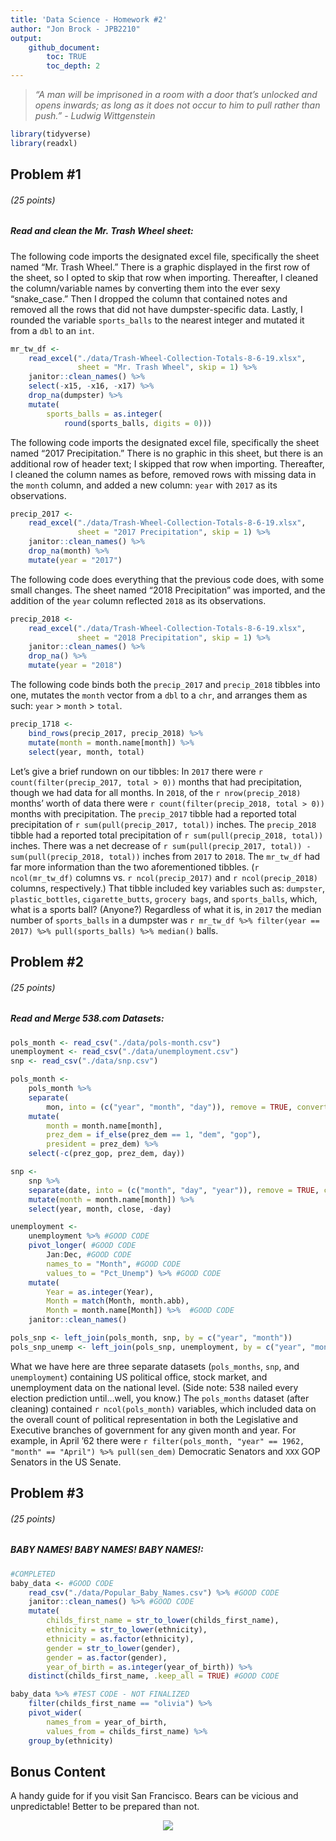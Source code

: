 ```yaml
---
title: 'Data Science - Homework #2'
author: "Jon Brock - JPB2210"
output: 
    github_document:
        toc: TRUE
        toc_depth: 2
---
```


> *"A man will be imprisoned in a room with a door that's unlocked and opens inwards; as long as it does not occur to him to pull rather than push." - Ludwig Wittgenstein*

```r
library(tidyverse)
library(readxl)
```

## Problem #1
###### (*25 points*)
##### *Read and clean the Mr. Trash Wheel sheet:*

The following code imports the designated excel file, specifically the sheet named "Mr. Trash Wheel." There is a graphic displayed in the first row of the sheet, so I opted to skip that row when importing. Thereafter, I cleaned the column/variable names by converting them into the ever sexy "snake_case." Then I dropped the column that contained notes and removed all the rows that did not have dumpster-specific data. Lastly, I rounded the variable `sports_balls` to the nearest integer and mutated it from a `dbl` to an `int`.

```r
mr_tw_df <-
    read_excel("./data/Trash-Wheel-Collection-Totals-8-6-19.xlsx", 
               sheet = "Mr. Trash Wheel", skip = 1) %>% 
    janitor::clean_names() %>% 
    select(-x15, -x16, -x17) %>% 
    drop_na(dumpster) %>% 
    mutate(
        sports_balls = as.integer(
            round(sports_balls, digits = 0)))
```

The following code imports the designated excel file, specifically the sheet named "2017 Precipitation." There is no graphic in this sheet, but there is an additional row of header text; I skipped that row when importing. Thereafter, I cleaned the column names as before, removed rows with missing data in the `month` column, and added a new column: `year` with `2017` as its observations.  

```r
precip_2017 <-
    read_excel("./data/Trash-Wheel-Collection-Totals-8-6-19.xlsx", 
               sheet = "2017 Precipitation", skip = 1) %>%
    janitor::clean_names() %>% 
    drop_na(month) %>% 
    mutate(year = "2017")
```

The following code does everything that the previous code does, with some small changes. The sheet named "2018 Precipitation" was imported, and the addition of the `year` column reflected `2018` as its observations.  

```r
precip_2018 <-
    read_excel("./data/Trash-Wheel-Collection-Totals-8-6-19.xlsx", 
               sheet = "2018 Precipitation", skip = 1) %>%
    janitor::clean_names() %>% 
    drop_na() %>% 
    mutate(year = "2018")
```

The following code binds both the `precip_2017` and `precip_2018` tibbles into one, mutates the `month` vector from a `dbl` to a `chr`, and arranges them as such: `year` > `month` > `total`.

```r
precip_1718 <-
    bind_rows(precip_2017, precip_2018) %>% 
    mutate(month = month.name[month]) %>% 
    select(year, month, total)
```

Let's give a brief rundown on our tibbles: In `2017` there were `r count(filter(precip_2017, total > 0))` months that had precipitation, though we had data for all months. In `2018`, of the `r nrow(precip_2018)` months' worth of data there were `r count(filter(precip_2018, total > 0))` months with precipitation. The `precip_2017` tibble had a reported total precipitation of `r sum(pull(precip_2017, total))` inches. The `precip_2018` tibble had a reported total precipitation of `r sum(pull(precip_2018, total))` inches. There was a net decrease of `r sum(pull(precip_2017, total)) - sum(pull(precip_2018, total))` inches from `2017` to `2018`. The `mr_tw_df` had far more information than the two aforementioned tibbles. (`r ncol(mr_tw_df)` columns vs. `r ncol(precip_2017)` and `r ncol(precip_2018)` columns, respectively.) That tibble included key variables such as: `dumpster`, `plastic_bottles`, `cigarette_butts`, `grocery bags`, and `sports_balls`, which, what is a sports ball? (Anyone?) Regardless of what it is, in `2017` the median number of `sports_balls` in a dumpster was `r mr_tw_df %>% filter(year == 2017) %>% pull(sports_balls) %>% median()` balls.

## Problem #2
###### (*25 points*)
##### *Read and Merge 538.com Datasets:*

```r
pols_month <- read_csv("./data/pols-month.csv")
unemployment <- read_csv("./data/unemployment.csv")
snp <- read_csv("./data/snp.csv")
```

```r
pols_month <- 
    pols_month %>% 
    separate(
        mon, into = (c("year", "month", "day")), remove = TRUE, convert = TRUE) %>%
    mutate(
        month = month.name[month],
        prez_dem = if_else(prez_dem == 1, "dem", "gop"),
        president = prez_dem) %>%
    select(-c(prez_gop, prez_dem, day))
```

```r
snp <-
    snp %>%
    separate(date, into = (c("month", "day", "year")), remove = TRUE, convert = TRUE) %>%
    mutate(month = month.name[month]) %>%
    select(year, month, close, -day)
```

```r
unemployment <-
    unemployment %>% #GOOD CODE
    pivot_longer( #GOOD CODE
        Jan:Dec, #GOOD CODE
        names_to = "Month", #GOOD CODE
        values_to = "Pct_Unemp") %>% #GOOD CODE
    mutate(
        Year = as.integer(Year),
        Month = match(Month, month.abb),
        Month = month.name[Month]) %>%  #GOOD CODE
    janitor::clean_names()
```

```r
pols_snp <- left_join(pols_month, snp, by = c("year", "month"))
pols_snp_unemp <- left_join(pols_snp, unemployment, by = c("year", "month"))
```

What we have here are three separate datasets (`pols_months`, `snp`, and `unemployment`) containing US political office, stock market, and unemployment data on the national level. (Side note: 538 nailed every election prediction until...well, you know.) The `pols_months` dataset (after cleaning) contained `r ncol(pols_month)` variables, which included data on the overall count of political representation in both the Legislative and Executive branches of government for any given month and year. For example, in April '62 there were `r filter(pols_month, "year" == 1962, "month" == "April") %>% pull(sen_dem)` Democratic Senators and `XXX` GOP Senators in the US Senate.

## Problem #3
###### (*25 points*)
##### *BABY NAMES! BABY NAMES! BABY NAMES!:*

```r
#COMPLETED
baby_data <- #GOOD CODE
    read_csv("./data/Popular_Baby_Names.csv") %>% #GOOD CODE
    janitor::clean_names() %>% #GOOD CODE
    mutate(
        childs_first_name = str_to_lower(childs_first_name),
        ethnicity = str_to_lower(ethnicity),
        ethnicity = as.factor(ethnicity),
        gender = str_to_lower(gender),
        gender = as.factor(gender),
        year_of_birth = as.integer(year_of_birth)) %>% 
    distinct(childs_first_name, .keep_all = TRUE) #GOOD CODE
```

```r
baby_data %>% #TEST CODE - NOT FINALIZED
    filter(childs_first_name == "olivia") %>% 
    pivot_wider(
        names_from = year_of_birth,
        values_from = childs_first_name) %>% 
    group_by(ethnicity)

```

## Bonus Content
A handy guide for if you visit San Francisco. Bears can be vicious and unpredictable! Better to be prepared than not.

<center> ![](bear_field_guide.jpg) </center>
